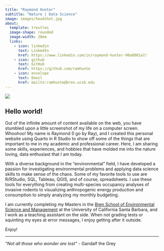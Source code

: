 ```yaml
---
title: "Raymond Hunter"
subtitle: "Nature | Data Science"
image: images/headshot.jpg
about:
  template: trestles
  image-shape: rounded
  image-width: 20em
  links:
    - icon: linkedin
      text: LinkedIn
      href: https://www.linkedin.com/in/raymond-hunter-90a8081a7/
    - icon: github
      text: GitHub
      href: https://github.com/ramhunte
    - icon: envelope
      text: Email
      href: mailto:ramhunte@bren.ucsb.edu
---
```

![](images/big_pine.jpg)


## Hello world!

Out of the infinite amount of content available on the web, you have stumbled upon a little screenshot of my life on a computer screen. Whoohoo! My name is Raymond (I go by Ray), and I created this personal website using Quarto in R Studio to show off some of the things that are important to me in my academic and professional career. Here, I am sharing some skills, experiences, and hobbies that have molded me into the nature loving, data enthusiast that I am today.

With a diverse background in the "environmental" field, I have developed a passion for investigating environmental problems and applying data science skills to make sense of the chaos. Some of my favorite tools to use are R/RStudio, SQL, Tableau, QGIS, and of course, spreadsheets. I use these tools for everything from creating multi-species occupancy analyses of invasive rodents to visualizing anthropogenic energy production and consumption to simply analyzing my monthly budgeting.

I am currently completing my Masters in the 
[Bren School of Environmental Science and Management](https://bren.ucsb.edu/masters-programs/master-environmental-science-and-management) 
at the University of California Santa Barbara, and I work as a teaching assistant on the side. When not grading tests or squinting my eyes at error messages, I enjoy getting after it outside.

Enjoy!
<hr class="custom-line">

*"Not all those who wonder are lost"* - Gandalf the Grey



